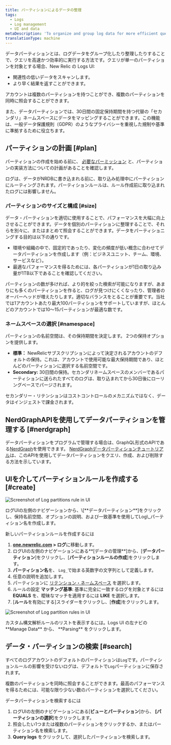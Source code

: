 ```yaml
---
title: パーティションによるデータの整理
tags:
  - Logs
  - Log management
  - UI and data
metaDescription: 'To organize and group log data for more efficient querying in New Relic, use data partitions in the Logs UI.'
translationType: machine
---
```




データパーティションとは、ログデータをグループ化したり整理したりすることで、クエリを高速かつ効率的に実行する方法です。クエリが単一のパーティションを対象とする場合、New Relic の Logs UI:

* 関連性の低いデータをスキャンします。
* より早く結果を返すことができます。

アカウントは複数のパーティションを持つことができ、複数のパーティションを同時に照会することができます。

また、データパーティションでは、30日間の固定保持期間を持つ代替の「セカンダリ」ネームスペースにデータをマッピングすることができます。この機能は、一般データ保護規則（GDPR）のようなプライバシーを重視した規制や基準に準拠するために役立ちます。

## パーティションの計画 [#plan]

パーティションの作成を始める前に、 [必要なパーミッション](/docs/logs/get-started/get-started-log-management#requirements) と、パーティションの実装方法についての計画があることを確認します。

<Callout variant="important">
  ログは、データがNRDBに書き込まれる前に、取り込み処理中にパーティションにルーティングされます。パーティションルールは、ルール作成前に取り込まれたログには影響しません。
</Callout>

### パーティションのサイズと構成 [#size]

データ・パーティションを適切に使用することで、パフォーマンスを大幅に向上させることができます。データを個別のパーティションに整理することで、それらを別々に、またはまとめて照会することができます。データをパーティショニングする目的は以下の通りです。

* 環境や組織の中で、固定的であったり、変化の頻度が低い概念に合わせてデータパーティションを作成します（例：ビジネスユニット、チーム、環境、サービスなど）。
* 最適なパフォーマンスを得るためには、各パーティションが1日の取り込み量が1TB以下であることを確認してください。

パーティションの数が多ければ、より的を絞った検索が可能になりますが、あまりにも多くのパーティションを作ると、ログが見つけにくくなったり、管理者のオーバーヘッドが増えたりします。適切なバランスをとることが重要です。当社では1アカウントあたり最大100パーティションをサポートしていますが、ほとんどのアカウントでは10～15パーティションが最適な数です。

### ネームスペースの選択 [#namespace]

パーティションの名前空間は、その保持期間を決定します。 2つの保持オプションを提供します。

* **標準：** NewRelicサブスクリプションによって決定されるアカウントのデフォルトの保持。これは、アカウントで使用可能な最大保持期間であり、ほとんどのパーティションに選択する名前空間です。
* **Secondary:** 30日間の保持。セカンダリネームスペースのメンバーであるパーティションに送られたすべてのログは、取り込まれてから30日後にローリングベースでパージされます。

セカンダリー・リテンションはコストコントロールのメカニズムではなく、データはインジェストで課金されます。

## NerdGraphAPIを使用してデータパーティションを管理する [#nerdgraph]

データパーティションをプログラムで管理する場合は、GraphQL形式のAPIである[NerdGraph](https://api.newrelic.com/graphiql)を使用できます。 [NerdGraphデータパーティションチュートリアル](/docs/apis/nerdgraph/examples/nerdgraph-data-partition-rules-tutorial/)は、このAPIを使用してデータパーティションをクエリ、作成、および削除する方法を示しています。

## UIを介してパーティションルールを作成する [#create]

<img
  title="Log data partitions rule"
  alt="Screenshot of Log partitions rule in UI"
  src={logsLogPartitions}
/>

<figcaption>
  ログUIの左側のナビゲーションから、\[**データパーティション**]をクリックし、保持名前空間、オプションの説明、および一致基準を使用してLog\_パーティション名を作成します。
</figcaption>

新しいパーティションルールを作成するには

1. **[one.newrelic.com](https://one.newrelic.com/all-capabilities) > ログ**に移動します。
2. ログUIの左側のナビゲーションにある**\[データの管理**]から、\[**データパーティション**]をクリックし、\[**パーティションルールの作成**]をクリックします。
3. **パーティション名**を、 `Log_`で始まる英数字の文字列として定義します。
4. 任意の説明を追加します。
5. パーティションに [リテンション・ネームスペース](#namespace) を選択します。
6. ルールの設定 **マッチング基準**: 基準に完全に一致するログを対象とするには **EQUALS** を、曖昧なマッチを適用するには **LIKE** を選択します。
7. \[**ルール**を有効にする]スライダーをクリックし、\[**作成**]をクリックします。

<img
  title="Log data partitions rules"
  alt="Screenshot of Log partition rules in UI"
  src={logsLogPartitionView}
/>

<figcaption>
  カスタム構文解析ルールのリストを表示するには。Logs UI の左ナビの **Manage Data** から、 **Parsing** をクリックします。
</figcaption>

## データ・パーティションの検索 [#search]

すべてのログアカウントのデフォルトのパーティションは`Log`です。パーティションルールの影響を受けないログは、デフォルトで`Log`パーティションに保存されます。

複数のパーティションを同時に照会することができます。最高のパフォーマンスを得るためには、可能な限り少ない数のパーティションを選択してください。

データパーティションを検索するには

1. ログUIの左側のナビゲーションにある\[**ビューとパーティション**]から、 **\[パーティションの選択**]をクリックします。
2. 照会したい1つまたは複数のパーティションをクリックするか、またはパーティション名を検索します。
3. **Query logs** をクリックして、選択したパーティションを検索します。